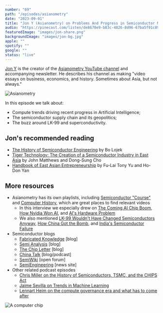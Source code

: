 ```yaml
---
number: "69"
path: "/episodes/asianometry"
date: "2023-09-01"
title: "Jon Y (Asianometry) on Problems And Progress in Semiconductor Manufacturing"
audio: "https://pinecast.com/listen/de8670e9-b83c-4826-8d96-67ba5f91c89a.mp3"
featuredImage: "images/jon-share.png"
backgroundImage: "images/jon-bg.jpg"
apple: ""
spotify: ""
google: ""
status: "live"
---
```


[Jon Y](https://www.asianometry.com/) is the creator of the [Asianometry YouTube channel](https://www.youtube.com/c/Asianometry) and accompanying newsletter. He describes his channel as making "video essays on business, economics, and history. Sometimes about Asia, but not always."

![Asianometry](images/asianometry-deer.jpg)

In this episode we talk about:

* Compute trends driving recent progress in Artificial Intelligence;
* The semiconductor supply chain and its geopolitics;
* The buzz around LK-99 and superconductivity.

## Jon's recommended reading

* [The History of Semiconductor Engineering](https://link.springer.com/book/10.1007/978-3-540-34258-8) by Bo Lojek
* [Tiger Technology: The Creation of a Semiconductor Industry in East Asia](https://www.goodreads.com/book/show/2868042-tiger-technology) by John Matthews and Dong-Sung Cho
* [Handbook of East Asian Entrepreneurship](https://www.routledgehandbooks.com/doi/10.4324/9781315765693) by Fu-Lai Tony Yu and Ho-Don Yan

## More resources

* Asianometry has its own playlists, including [Semiconductor "Course"](https://www.youtube.com/watch?v=Pt9NEnWmyMo&list=PLKtxx9TnH76QY5FjmO3NaUkVJvTPN9Vmg) and [Computer History](https://www.youtube.com/watch?v=MgDZQy0nN-Y&list=PLKtxx9TnH76QV56t5_ty1TDWQ2xmv75bs), which are great places to find relevant videos
  * In this interview we especially drew on [The Coming AI Chip Boom](https://www.youtube.com/watch?v=L0948yq2Hqk), [How Nvidia Won AI](https://www.youtube.com/watch?v=GuV-HyslPxk), and [AI's Hardware Problem](https://www.youtube.com/watch?v=5tmGKTNW8DQ&pp=ygUkYXNpYW5vbWV0cnkgYXJ0aWZpY2lhbCBpbnRlbGxpZ2VuY2Ug)
  * We also mentioned [LK-99 Wouldn't Have Changed Semiconductors Anyway](https://www.youtube.com/watch?v=dBhBqOirJ4A), [How China Got the Bomb](https://www.youtube.com/watch?v=ZpBxBuIzbV8), and [India's Semiconductor Failure](https://www.youtube.com/watch?v=isBYV6QWDIo)
* Semiconductor blogs
  * [Fabricated Knowledge](https://www.fabricatedknowledge.com/) [blog]
  * [Semi Analysis](https://www.semianalysis.com/) [blog]
  * [The Chip Letter](https://thechipletter.substack.com/) [blog]
  * [China Talk](https://www.chinatalk.media/) [blog/podcast]
  * [SemiWiki](https://semiwiki.com/) [open forum]
  * [SemiEngineering](https://semiengineering.com/) [news site]
* Other related podcast episodes
  * [Chris Miller on the History of Semiconductors, TSMC, and the CHIPS Act](https://hearthisidea.com/episodes/miller)
  * [Jaime Sevilla on Trends in Machine Learning](https://hearthisidea.com/episodes/sevilla)
  * [Lennart Heim on the compute governance era and what has to come after](https://80000hours.org/podcast/episodes/lennart-heim-compute-governance/)

![A computer chip](images/2.jpg)



